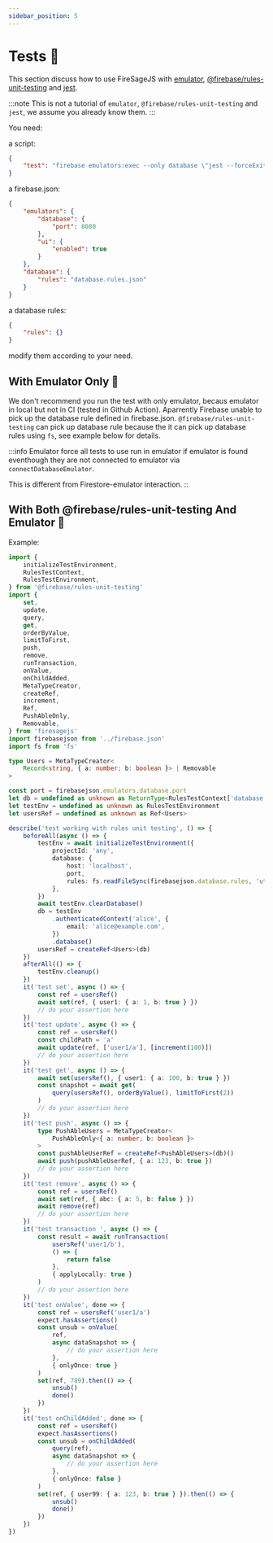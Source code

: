 ```yaml
---
sidebar_position: 5
---
```


# Tests 🧪

This section discuss how to use FireSageJS with [emulator](https://firebase.google.com/docs/emulator-suite), [@firebase/rules-unit-testing](https://www.npmjs.com/package/@firebase/rules-unit-testing) and [jest](https://jestjs.io/).

:::note
This is not a tutorial of `emulator`, `@firebase/rules-unit-testing` and `jest`, we assume you already know them.
:::

You need:

a script:

```json
{
	"test": "firebase emulators:exec --only database \"jest --forceExit\""
}
```

a firebase.json:

```json
{
	"emulators": {
		"database": {
			"port": 8080
		},
		"ui": {
			"enabled": true
		}
	},
	"database": {
		"rules": "database.rules.json"
	}
}
```

a database rules:

```json
{
	"rules": {}
}
```

modify them according to your need.


## With Emulator Only 🦜

We don't recommend you run the test with only emulator, becaus emulator in local but not in CI (tested in Github Action). Aparrently Firebase unable to pick up the database rule defined in firebase.json. `@firebase/rules-unit-testing` can pick up database rule because the it can pick up database rules using `fs`, see example below for details.

:::info
Emulator force all tests to use run in emulator if emulator is found eventhough they are not connected to emulator via `connectDatabaseEmulator`.

This is different from Firestore-emulator interaction.
::

## With Both @firebase/rules-unit-testing And Emulator 🦜

Example:

```ts
import {
	initializeTestEnvironment,
	RulesTestContext,
	RulesTestEnvironment,
} from '@firebase/rules-unit-testing'
import {
	set,
	update,
	query,
	get,
	orderByValue,
	limitToFirst,
	push,
	remove,
	runTransaction,
	onValue,
	onChildAdded,
	MetaTypeCreator,
	createRef,
	increment,
	Ref,
	PushAbleOnly,
	Removable,
} from 'firesagejs'
import firebasejson from '../firebase.json'
import fs from 'fs'

type Users = MetaTypeCreator<
	Record<string, { a: number; b: boolean }> | Removable
>

const port = firebasejson.emulators.database.port
let db = undefined as unknown as ReturnType<RulesTestContext['database']>
let testEnv = undefined as unknown as RulesTestEnvironment
let usersRef = undefined as unknown as Ref<Users>

describe('test working with rules unit testing', () => {
	beforeAll(async () => {
		testEnv = await initializeTestEnvironment({
			projectId: 'any',
			database: {
				host: 'localhost',
				port,
				rules: fs.readFileSync(firebasejson.database.rules, 'utf8'),
			},
		})
		await testEnv.clearDatabase()
		db = testEnv
			.authenticatedContext('alice', {
				email: 'alice@example.com',
			})
			.database()
		usersRef = createRef<Users>(db)
	})
	afterAll(() => {
		testEnv.cleanup()
	})
	it('test set', async () => {
		const ref = usersRef()
		await set(ref, { user1: { a: 1, b: true } })
		// do your assertion here
	})
	it('test update', async () => {
		const ref = usersRef()
		const childPath = 'a'
		await update(ref, ['user1/a'], [increment(100)])
		// do your assertion here
	})
	it('test get', async () => {
		await set(usersRef(), { user1: { a: 100, b: true } })
		const snapshot = await get(
			query(usersRef(), orderByValue(), limitToFirst(2))
		)
		// do your assertion here
	})
	it('test push', async () => {
		type PushAbleUsers = MetaTypeCreator<
			PushAbleOnly<{ a: number; b: boolean }>
		>
		const pushAbleUserRef = createRef<PushAbleUsers>(db)()
		await push(pushAbleUserRef, { a: 123, b: true })
		// do your assertion here
	})
	it('test remove', async () => {
		const ref = usersRef()
		await set(ref, { abc: { a: 5, b: false } })
		await remove(ref)
		// do your assertion here
	})
	it('test transaction ', async () => {
		const result = await runTransaction(
			usersRef('user1/b'),
			() => {
				return false
			},
			{ applyLocally: true }
		)
		// do your assertion here
	})
	it('test onValue', done => {
		const ref = usersRef('user1/a')
		expect.hasAssertions()
		const unsub = onValue(
			ref,
			async dataSnapshot => {
				// do your assertion here
			},
			{ onlyOnce: true }
		)
		set(ref, 789).then(() => {
			unsub()
			done()
		})
	})
	it('test onChildAdded', done => {
		const ref = usersRef()
		expect.hasAssertions()
		const unsub = onChildAdded(
			query(ref),
			async dataSnapshot => {
				// do your assertion here
			},
			{ onlyOnce: false }
		)
		set(ref, { user99: { a: 123, b: true } }).then(() => {
			unsub()
			done()
		})
	})
})
```
